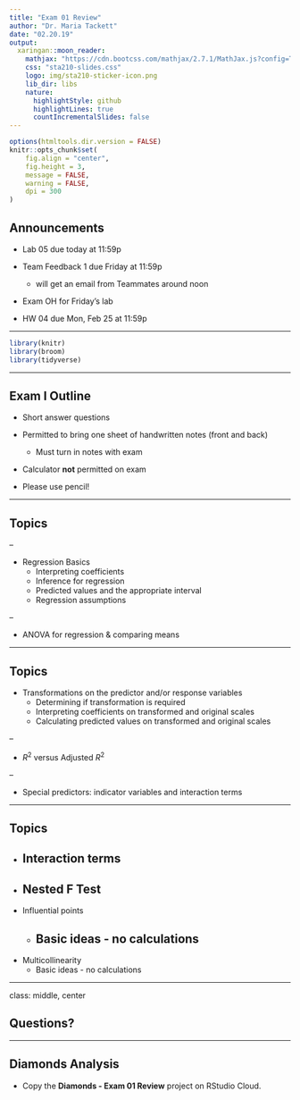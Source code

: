 ```yaml
---
title: "Exam 01 Review"
author: "Dr. Maria Tackett"
date: "02.20.19"
output:
  xaringan::moon_reader:
    mathjax: "https://cdn.bootcss.com/mathjax/2.7.1/MathJax.js?config=TeX-MML-AM_HTMLorMML"
    css: "sta210-slides.css"
    logo: img/sta210-sticker-icon.png
    lib_dir: libs
    nature:
      highlightStyle: github
      highlightLines: true
      countIncrementalSlides: false
---
```


```r
options(htmltools.dir.version = FALSE)
knitr::opts_chunk$set(
	fig.align = "center",
	fig.height = 3,
	message = FALSE,
	warning = FALSE, 
	dpi = 300
)
```


## Announcements

- Lab 05 due today at 11:59p 

- Team Feedback 1 due Friday at 11:59p 
    - will get an email from Teammates around noon
    
- Exam OH for Friday's lab
    
- HW 04 due Mon, Feb 25 at 11:59p

---

```r
library(knitr)
library(broom)
library(tidyverse)
```

---

## Exam I Outline

- Short answer questions

- Permitted to bring one sheet of handwritten notes (front and back)
  + Must turn in notes with exam 

- Calculator **not** permitted on exam

- Please use pencil!

---

## Topics 

--

- Regression Basics
  + Interpreting coefficients
  + Inference for regression
  + Predicted values and the appropriate interval
  + Regression assumptions


--

- ANOVA for regression & comparing means


---

 

## Topics 

- Transformations on the predictor and/or response variables
  + Determining if transformation is required
  + Interpreting coefficients on transformed and original scales
  + Calculating predicted values on transformed and original scales
  
  
--

- $R^2$ versus  Adjusted $R^2$

--

- Special predictors: indicator variables and interaction terms

---

## Topics 

- Interaction terms
--

- Nested F Test
--

- Influential points
  + Basic ideas - no calculations
--

- Multicollinearity 
  + Basic ideas - no calculations

---

class: middle, center 

## Questions?

---

## Diamonds Analysis 

- Copy the **Diamonds - Exam 01 Review** project on RStudio Cloud.
